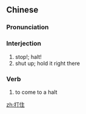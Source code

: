 ==Chinese==
{{zh-forms}}

===Pronunciation===
{{zh-pron
|m=dǎzhù
|cat=intj,v
}}

===Interjection===
{{zh-interj}}

# stop!; halt!
# shut up; hold it right there

===Verb===
{{zh-verb}}

# to come to a halt

[[zh:打住]]